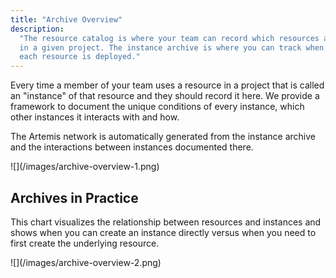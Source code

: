 ```yaml
---
title: "Archive Overview"
description:
  "The resource catalog is where your team can record which resources are used
  in a given project. The instance archive is where you can track when and how
  each resource is deployed."
---
```


Every time a member of your team uses a resource in a project that is called an
"instance" of that resource and they should record it here. We provide a
framework to document the unique conditions of every instance, which other
instances it interacts with and how.

The Artemis network is automatically generated from the instance archive and the
interactions between instances documented there.

<Frame>![](/images/archive-overview-1.png)</Frame>

## Archives in Practice

This chart visualizes the relationship between resources and instances and shows
when you can create an instance directly versus when you need to first create
the underlying resource.

<Frame>![](/images/archive-overview-2.png)</Frame>
